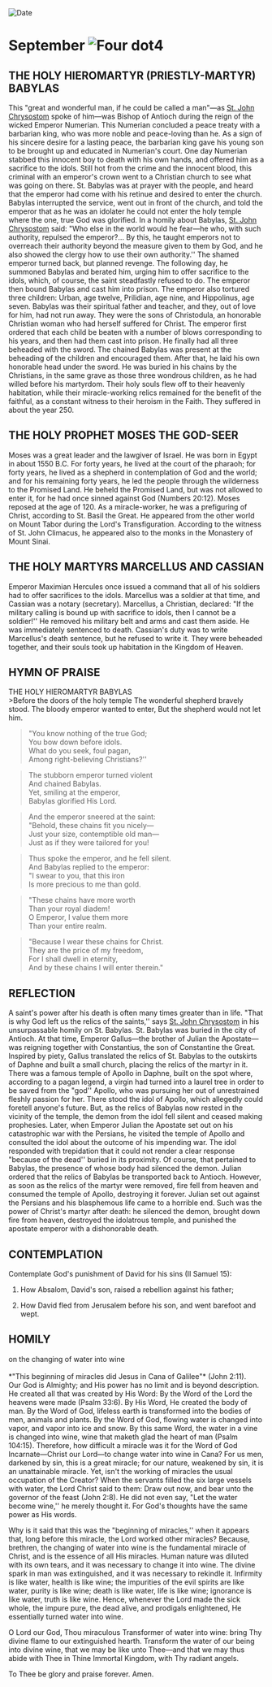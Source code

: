 
<RunningHead />
<Image src="/title-imprint.png" height={68} width={50} alt="Date" className="title-imprint"/>

# <div id="date">September <Image className="four-dot" src="/four-dot.png" height={15} width={15} alt="Four dot" />4</div>

## THE HOLY HIEROMARTYR (PRIESTLY-MARTYR) BABYLAS

This "great and wonderful man, if he could be called a man"—as [St. John Chrysostom](/november/13th) spoke of him—was Bishop of Antioch during the reign of the wicked Emperor Numerian. This Numerian concluded a peace treaty with a barbarian king, who was more noble and peace-loving than he. As a sign of his sincere desire for a lasting peace, the barbarian king gave his young son to be brought up and educated in Numerian's court. One day Numerian stabbed this innocent boy to death with his own hands, and offered him as a sacrifice to the idols. Still hot from the crime and the innocent blood, this criminal with an emperor's crown went to a Christian church to see what was going on there. St. Babylas was at prayer with the people, and heard that the emperor had come with his retinue and desired to enter the church. Babylas interrupted the service, went out in front of the church, and told the emperor that as he was an idolater he could not enter the holy temple where the one, true God was glorified. In a homily about Babylas, [St. John Chrysostom](/november/13th) said: "Who else in the world would he fear—he who, with such authority, repulsed the emperor?… By this, he taught emperors not to overreach their authority beyond the measure given to them by God, and he also showed the clergy how to use their own authority.'' The shamed emperor turned back, but planned revenge. The following day, he summoned Babylas and berated him, urging him to offer sacrifice to the idols, which, of course, the saint steadfastly refused to do. The emperor then bound Babylas and cast him into prison. The emperor also tortured three children: Urban, age twelve, Prilidian, age nine, and Hippolinus, age seven. Babylas was their spiritual father and teacher, and they, out of love for him, had not run away. They were the sons of Christodula, an honorable Christian woman who had herself suffered for Christ. The emperor first ordered that each child be beaten with a number of blows corresponding to his years, and then had them cast into prison. He finally had all three beheaded with the sword. The chained Babylas was present at the beheading of the children and encouraged them. After that, he laid his own honorable head under the sword. He was buried in his chains by the Christians, in the same grave as those three wondrous children, as he had willed before his martyrdom. Their holy souls flew off to their heavenly habitation, while their miracle-working relics remained for the benefit of the faithful, as a constant witness to their heroism in the Faith. They suffered in about the year 250.

## THE HOLY PROPHET MOSES THE GOD-SEER

Moses was a great leader and the lawgiver of Israel. He was born in Egypt in about 1550 B.C. For forty years, he lived at the court of the pharaoh; for forty years, he lived as a shepherd in contemplation of God and the world; and for his remaining forty years, he led the people through the wilderness to the Promised Land. He beheld the Promised Land, but was not allowed to enter it, for he had once sinned against God (Numbers 20:12). Moses reposed at the age of 120. As a miracle-worker, he was a prefiguring of Christ, according to St. Basil the Great. He appeared from the other world on Mount Tabor during the Lord's Transfiguration. According to the witness of St. John Climacus, he appeared also to the monks in the Monastery of Mount Sinai.

## THE HOLY MARTYRS MARCELLUS AND CASSIAN

Emperor Maximian Hercules once issued a command that all of his soldiers had to offer sacrifices to the idols. Marcellus was a soldier at that time, and Cassian was a notary (secretary). Marcellus, a Christian, declared: "If the military calling is bound up with sacrifice to idols, then I cannot be a soldier!'' He removed his military belt and arms and cast them aside. He was immediately sentenced to death. Cassian's duty was to write Marcellus's death sentence, but he refused to write it. They were beheaded together, and their souls took up habitation in the Kingdom of Heaven.

## HYMN OF PRAISE
<div style={{textAlign:'center', color:'crimson', fontWeight:'bold'}}>
THE HOLY HIEROMARTYR BABYLAS
</div>
>Before the doors of the holy temple  
The wonderful shepherd bravely stood.  
The bloody emperor wanted to enter,  
But the shepherd would not let him.  

>"You know nothing of the true God;  
You bow down before idols.  
What do you seek, foul pagan,   
Among right-believing Christians?''  

>The stubborn emperor turned violent  
And chained Babylas.  
Yet, smiling at the emperor,  
Babylas glorified His Lord.  

>And the emperor sneered at the saint:  
"Behold, these chains fit you nicely—  
Just your size, contemptible old man—  
Just as if they were tailored for you!  

>Thus spoke the emperor, and he fell silent.  
And Babylas replied to the emperor:  
"I swear to you, that this iron  
Is more precious to me than gold.  

>"These chains have more worth  
Than your royal diadem!  
O Emperor, I value them more  
Than your entire realm.  

>"Because I wear these chains for Christ.  
They are the price of my freedom,  
For I shall dwell in eternity,  
And by these chains I will enter therein."  
 
## REFLECTION

A saint's power after his death is often many times greater than in life. "That is why God left us the relics of the saints,'' says [St. John Chrysostom](/november/13th) in his unsurpassable homily on St. Babylas. St. Babylas was buried in the city of Antioch. At that time, Emperor Gallus—the brother of Julian the Apostate—was reigning together with Constantius, the son of Constantine the Great. Inspired by piety, Gallus translated the relics of St. Babylas to the outskirts of Daphne and built a small church, placing the relics of the martyr in it. There was a famous temple of Apollo in Daphne, built on the spot where, according to a pagan legend, a virgin had turned into a laurel tree in order to be saved from the "god'' Apollo, who was pursuing her out of unrestrained fleshly passion for her. There stood the idol of Apollo, which allegedly could foretell anyone's future. But, as the relics of Babylas now rested in the vicinity of the temple, the demon from the idol fell silent and ceased making prophesies. Later, when Emperor Julian the Apostate set out on his catastrophic war with the Persians, he visited the temple of Apollo and consulted the idol about the outcome of his impending war. The idol responded with trepidation that it could not render a clear response "because of the dead'' buried in its proximity. Of course, that pertained to Babylas, the presence of whose body had silenced the demon. Julian ordered that the relics of Babylas be transported back to Antioch. However, as soon as the relics of the martyr were removed, fire fell from heaven and consumed the temple of Apollo, destroying it forever. Julian set out against the Persians and his blasphemous life came to a horrible end. Such was the power of Christ's martyr after death: he silenced the demon, brought down fire from heaven, destroyed the idolatrous temple, and punished the apostate emperor with a dishonorable death.

## CONTEMPLATION

Contemplate God's punishment of David for his sins (II Samuel 15):

1. How Absalom, David's son, raised a rebellion against his father;

2. How David fled from Jerusalem before his son, and went barefoot and wept.


## HOMILY
<div style={{textAlign:'center', color:'crimson', fontWeight:'bold'}}>
on the changing of water into wine
</div>
<br />
<div style={{textAlign:'right'}}>
*"This beginning of miracles did Jesus in Cana of Galilee"* (John 2:11).
</div>
Our God is Almighty; and His power has no limit and is beyond description. He created all that was created by His Word: By the Word of the Lord the heavens were made (Psalm 33:6). By His Word, He created the body of man. By the Word of God, lifeless earth is transformed into the bodies of men, animals and plants. By the Word of God, flowing water is changed into vapor, and vapor into ice and snow. By this same Word, the water in a vine is changed into wine, wine that maketh glad the heart of man (Psalm 104:15).  Therefore, how difficult a miracle was it for the Word of God Incarnate—Christ our Lord—to change water into wine in Cana? For us men, darkened by sin, this is a great miracle; for our nature, weakened by sin, it is an unattainable miracle. Yet, isn't the working of miracles the usual occupation of the Creator? When the servants filled the six large vessels with water, the Lord Christ said to them: Draw out now, and bear unto the governor of the feast (John 2:8). He did not even say, "Let the water become wine,'' he merely thought it. For God's thoughts have the same power as His words.

Why is it said that this was the "beginning of miracles,'' when it appears that, long before this miracle, the Lord worked other miracles? Because, brethren, the changing of water into wine is the fundamental miracle of Christ, and is the essence of all His miracles. Human nature was diluted with its own tears, and it was necessary to change it into wine. The divine spark in man was extinguished, and it was necessary to rekindle it. Infirmity is like water, health is like wine; the impurities of the evil spirits are like water, purity is like wine; death is like water, life is like wine; ignorance is like water, truth is like wine. Hence, whenever the Lord made the sick whole, the impure pure, the dead alive, and prodigals enlightened, He essentially turned water into wine.

O Lord our God, Thou miraculous Transformer of water into wine: bring Thy divine flame to our extinguished hearth. Transform the water of our being into divine wine, that we may be like unto Thee—and that we may thus abide with Thee in Thine Immortal Kingdom, with Thy radiant angels.

To Thee be glory and praise forever. Amen.